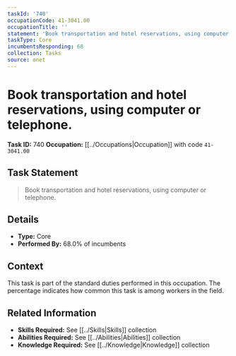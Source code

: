 ```yaml
---
taskId: '740'
occupationCode: 41-3041.00
occupationTitle: ''
statement: 'Book transportation and hotel reservations, using computer or telephone.'
taskType: Core
incumbentsResponding: 68
collection: Tasks
source: onet
---
```

# Book transportation and hotel reservations, using computer or telephone.

**Task ID:** 740
**Occupation:** [[../Occupations|Occupation]] with code `41-3041.00`

## Task Statement

> Book transportation and hotel reservations, using computer or telephone.

## Details

- **Type:** Core
- **Performed By:** 68.0% of incumbents

## Context

This task is part of the standard duties performed in this occupation. The percentage indicates how common this task is among workers in the field.

## Related Information

- **Skills Required:** See [[../Skills|Skills]] collection
- **Abilities Required:** See [[../Abilities|Abilities]] collection
- **Knowledge Required:** See [[../Knowledge|Knowledge]] collection
